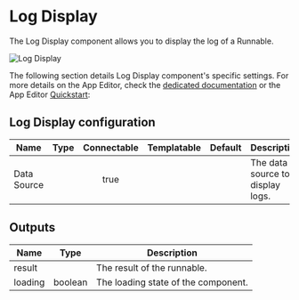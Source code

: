 

# Log Display

The Log Display component allows you to display the log of a Runnable.

![Log Display](../../assets/apps/4_app_component_library/log_display.png.webp)

The following section details Log Display component's specific settings. For more details on the App Editor, check the [dedicated documentation](../0_app_editor/index.mdx) or the App Editor [Quickstart](../../getting_started/7_apps_quickstart/index.mdx):

<div class="grid grid-cols-2 gap-6 mb-4">
    <DocCard
        color="orange"
        title="App Editor Documentation"
        description="The app editor is a low-code builder to create custom User Interfaces with a mix of drag-and-drop and code."
        href="/docs/apps/app_editor"
    />
    <DocCard
        color="orange"
        title="Apps Quickstart"
        description="Learn how to build your first app in a matter of minutes."
        href="/docs/getting_started/apps_quickstart"
    />
</div>

## Log Display configuration

| Name        | Type | Connectable | Templatable | Default | Description                      |
| ----------- | :--: | :---------: | :---------: | :-----: | -------------------------------- |
| Data Source |      |    true     |             |         | The data source to display logs. |

## Outputs

| Name    |  Type   | Description                         |
| ------- | :-----: | ----------------------------------- |
| result  |         | The result of the runnable.         |
| loading | boolean | The loading state of the component. |
